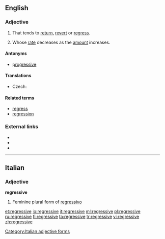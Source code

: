 ==English==

===Adjective===
{{en-adj}}

# That tends to [[return]], [[revert]] or [[regress]].
# {{context|of a tax}} Whose [[rate]] decreases as the [[amount]] increases.

====Antonyms====
* [[progressive]]

====Translations====
{{trans-top|whose rate decreases as the amount increases}}
* Czech: {{t-|cs|regresivní}}
{{trans-mid}}
{{trans-bottom}}

====Related terms====
* [[regress]]
* [[regression]]

===External links===
* {{R:Webster 1913}}
* {{R:Century 1911}}
* {{R:OneLook}}

----

==Italian==

===Adjective===
'''regressive''' {{f}}

# Feminine plural form of [[regressivo]]

[[Category:Italian adjective forms]]

[[et:regressive]]
[[io:regressive]]
[[it:regressive]]
[[ml:regressive]]
[[pl:regressive]]
[[ru:regressive]]
[[fi:regressive]]
[[ta:regressive]]
[[tr:regressive]]
[[vi:regressive]]
[[zh:regressive]]